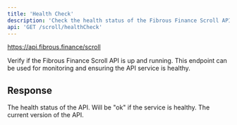 ```yaml
---
title: 'Health Check'
description: 'Check the health status of the Fibrous Finance Scroll API'
api: 'GET /scroll/healthCheck'
---
```


https://api.fibrous.finance/scroll

Verify if the Fibrous Finance Scroll API is up and running. This endpoint can be used for monitoring and ensuring the API service is healthy.

## Response

<ResponseField name="status" type="string">
  The health status of the API. Will be "ok" if the service is healthy.
</ResponseField>

<ResponseField name="version" type="string">
  The current version of the API.
</ResponseField>

